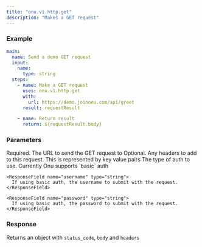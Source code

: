 ```yaml
---
title: "onu.v1.http.get"
description: "Makes a GET request"
---
```


### Example[](#example "Direct link to Example")

```yaml
main:
  name: Send a demo GET request
  input:
    name:
      type: string
  steps:
    - name: Make a GET request
      uses: onu.v1.http.get
      with:
        url: https://demo.joinonu.com/api/greet
      result: requestResult

    - name: Return result
      return: ${requestResult.body}
```

### Parameters

<ResponseField name="url">
  Required. The URL to send the GET request to
</ResponseField>

<ResponseField name="headers">
  Optional. Any headers to add to this request. This is represented by key value
  pairs
</ResponseField>

<ResponseField name="auth" type="Auth Object">
  <Expandable title="properties">
    <ResponseField name="type" type="string" required>
      The type of auth to use. Currently Onu supports `basic` auth
    </ResponseField>

    <ResponseField name="username" type="string">
      If using basic auth, the username to submit with the request.
    </ResponseField>

    <ResponseField name="password" type="string">
      If using basic auth, the password to submit with the request.
    </ResponseField>
  </Expandable>
</ResponseField>

### Response

Returns an object with `status_code`, `body` and `headers`
